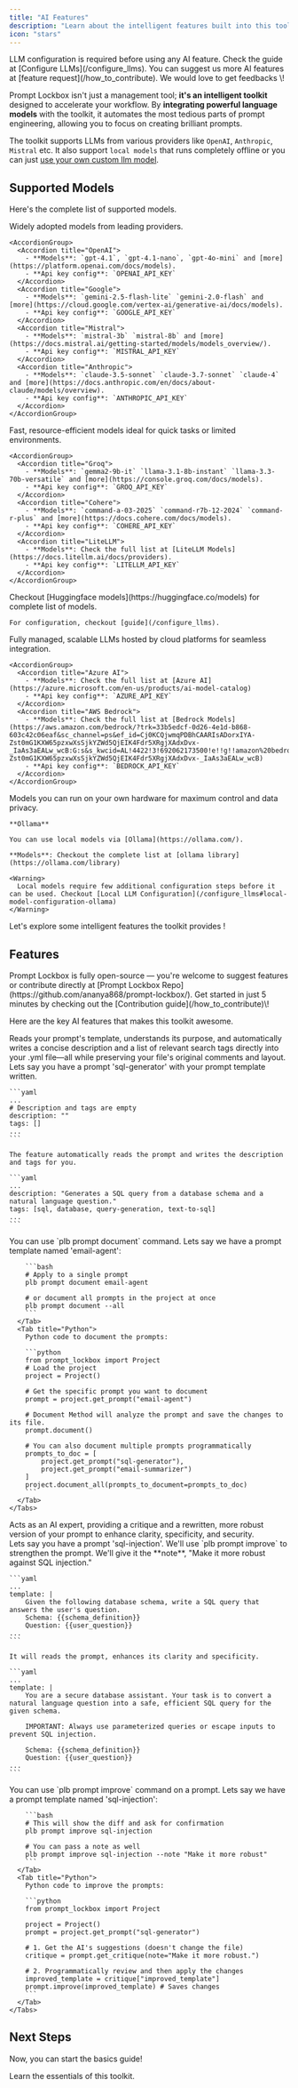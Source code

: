```yaml
---
title: "AI Features"
description: "Learn about the intelligent features built into this toolkit. "
icon: "stars"
---
```


<Note>
  LLM configuration is required before using any AI feature. Check the guide at [Configure LLMs](/configure_llms).
</Note>

<Tip>
  You can suggest us more AI features at [feature request](/how_to_contribute). We would love to get feedbacks \!
</Tip>

Prompt Lockbox isn't just a management tool; **it's an intelligent toolkit** designed to accelerate your workflow. By **integrating powerful language models** with the toolkit, it automates the most tedious parts of prompt engineering, allowing you to focus on creating brilliant prompts.

The toolkit supports LLMs from various providers like `OpenAI`, `Anthropic`, `Mistral` etc. It also support `local models` that runs completely offline or you can just [use your own custom llm model](/configure_llms#advanced%3A-using-a-custom-or-self-hosted-model).

## Supported Models

Here's the complete list of supported models.

<Tabs>
  <Tab title="Mainstream LLMs">
    Widely adopted models from leading providers.

    <AccordionGroup>
      <Accordion title="OpenAI">
        - **Models**: `gpt-4.1`, `gpt-4.1-nano`, `gpt-4o-mini` and [more](https://platform.openai.com/docs/models).
        - **Api key config**: `OPENAI_API_KEY`
      </Accordion>
      <Accordion title="Google">
        - **Models**: `gemini-2.5-flash-lite` `gemini-2.0-flash` and [more](https://cloud.google.com/vertex-ai/generative-ai/docs/models).
        - **Api key config**: `GOOGLE_API_KEY`
      </Accordion>
      <Accordion title="Mistral">
        - **Models**: `mistral-3b` `mistral-8b` and [more](https://docs.mistral.ai/getting-started/models/models_overview/).
        - **Api key config**: `MISTRAL_API_KEY`
      </Accordion>
      <Accordion title="Anthropic">
        - **Models**: `claude-3.5-sonnet` `claude-3.7-sonnet` `claude-4` and [more](https://docs.anthropic.com/en/docs/about-claude/models/overview).
        - **Api key config**: `ANTHROPIC_API_KEY`
      </Accordion>
    </AccordionGroup>
  </Tab>
  <Tab title="Lightweight LLMs">
    Fast, resource-efficient models ideal for quick tasks or limited environments.

    <AccordionGroup>
      <Accordion title="Groq">
        - **Models**: `gemma2-9b-it` `llama-3.1-8b-instant` `llama-3.3-70b-versatile` and [more](https://console.groq.com/docs/models). 
        - **Api key config**: `GROQ_API_KEY`
      </Accordion>
      <Accordion title="Cohere">
        - **Models**: `command-a-03-2025` `command-r7b-12-2024` `command-r-plus` and [more](https://docs.cohere.com/docs/models).
        - **Api key config**: `COHERE_API_KEY`
      </Accordion>
      <Accordion title="LiteLLM">
        - **Models**: Check the full list at [LiteLLM Models](https://docs.litellm.ai/docs/providers).
        - **Api key config**: `LITELLM_API_KEY`
      </Accordion>
    </AccordionGroup>
  </Tab>
  <Tab title="Huggingface">
    Checkout [Huggingface models](https://huggingface.co/models) for complete list of models. 

    For configuration, checkout [guide](/configure_llms).
  </Tab>
  <Tab title="Cloud">
    Fully managed, scalable LLMs hosted by cloud platforms for seamless integration.

    <AccordionGroup>
      <Accordion title="Azure AI">
        - **Models**: Check the full list at [Azure AI](https://azure.microsoft.com/en-us/products/ai-model-catalog)
        - **Api key config**: `AZURE_API_KEY`
      </Accordion>
      <Accordion title="AWS Bedrock">
        - **Models**: Check the full list at [Bedrock Models](https://aws.amazon.com/bedrock/?trk=33b5edcf-0d26-4e1d-b868-603c42c06eaf&sc_channel=ps&ef_id=Cj0KCQjwmqPDBhCAARIsADorxIYA-Zst0mG1KXW65pzxwXsSjkYZWd5QjEIK4Fdr5XRgjXAdxDvx-_IaAs3aEALw_wcB:G:s&s_kwcid=AL!4422!3!692062173500!e!!g!!amazon%20bedrock!21054971903!164977109691&gad_campaignid=21054971903&gclid=Cj0KCQjwmqPDBhCAARIsADorxIYA-Zst0mG1KXW65pzxwXsSjkYZWd5QjEIK4Fdr5XRgjXAdxDvx-_IaAs3aEALw_wcB)
        - **Api key config**: `BEDROCK_API_KEY`
      </Accordion>
    </AccordionGroup>
  </Tab>
  <Tab title="Local">
    Models you can run on your own hardware for maximum control and data privacy.

    **Ollama**

    You can use local models via [Ollama](https://ollama.com/).

    **Models**: Checkout the complete list at [ollama library](https://ollama.com/library)

    <Warning>
      Local models require few additional configuration steps before it can be used. Checkout [Local LLM Configuration](/configure_llms#local-model-configuration-ollama)
    </Warning>
  </Tab>
</Tabs>

Let's explore some intelligent features the toolkit provides \!

## Features

<Tip>
  Prompt Lockbox is fully open-source — you're welcome to suggest features or contribute directly at [Prompt Lockbox Repo](https://github.com/ananya868/prompt-lockbox/). Get started in just 5 minutes by checking out the [Contribution guide](/how_to_contribute)\!
</Tip>

Here are the key AI features that makes this toolkit awesome.

<Card title="Automatic Documentation">
  Reads your prompt's template, understands its purpose, and automatically writes a concise description and a list of relevant search tags directly into your .yml file—all while preserving your file's original comments and layout.

  <br />

  <Accordion title="See in action" icon="stars">
    Lets say you have a prompt 'sql-generator' with your prompt template written.

    ```yaml
    ...
    # Description and tags are empty
    description: ""
    tags: []
    ...
    ```

    The feature automatically reads the prompt and writes the description and tags for you.

    ```yaml
    ...
    description: "Generates a SQL query from a database schema and a natural language question."
    tags: [sql, database, query-generation, text-to-sql]
    ...
    ```
  </Accordion>
  <Accordion title="Usage">
    <Tabs>
      <Tab title="CLI">
        You can use `plb prompt document` command. Lets say we have a prompt template named 'email-agent':

        ```bash
        # Apply to a single prompt 
        plb prompt document email-agent 
        
        # or document all prompts in the project at once
        plb prompt document --all
        ```
      </Tab>
      <Tab title="Python">
        Python code to document the prompts:

        ```python
        from prompt_lockbox import Project
        # Load the project
        project = Project()
        
        # Get the specific prompt you want to document
        prompt = project.get_prompt("email-agent")
        
        # Document Method will analyze the prompt and save the changes to its file.
        prompt.document()
        
        # You can also document multiple prompts programmatically
        prompts_to_doc = [
            project.get_prompt("sql-generator"),
            project.get_prompt("email-summarizer")
        ]
        project.document_all(prompts_to_document=prompts_to_doc)
        ```
      </Tab>
    </Tabs>
  </Accordion>
</Card>

<Card title="Prompt Enhancer">
  Acts as an AI expert, providing a critique and a rewritten, more robust version of your prompt to enhance clarity, specificity, and security.

  <br />

  <Accordion title="See in action" icon="stars">
    Lets say you have a prompt 'sql-injection'. We'll use `plb prompt improve` to strengthen the prompt. We'll give it the **note**, "Make it more robust against SQL injection."

    ```yaml
    ...
    template: |
        Given the following database schema, write a SQL query that answers the user's question.
        Schema: {{schema_definition}}
        Question: {{user_question}}
    ...
    ```

    It will reads the prompt, enhances its clarity and specificity.

    ```yaml
    ...
    template: |
        You are a secure database assistant. Your task is to convert a natural language question into a safe, efficient SQL query for the given schema.
      
        IMPORTANT: Always use parameterized queries or escape inputs to prevent SQL injection.
      
        Schema: {{schema_definition}}
        Question: {{user_question}}
    ...
    ```
  </Accordion>
  <Accordion title="Usage">
    <Tabs>
      <Tab title="CLI">
        You can use `plb prompt improve` command on a prompt. Lets say we have a prompt template named 'sql-injection':

        ```bash
        # This will show the diff and ask for confirmation
        plb prompt improve sql-injection  
        
        # You can pass a note as well 
        plb prompt improve sql-injection --note "Make it more robust"
        ```
      </Tab>
      <Tab title="Python">
        Python code to improve the prompts:

        ```python
        from prompt_lockbox import Project
        
        project = Project()
        prompt = project.get_prompt("sql-generator")
        
        # 1. Get the AI's suggestions (doesn't change the file)
        critique = prompt.get_critique(note="Make it more robust.")
        
        # 2. Programmatically review and then apply the changes
        improved_template = critique["improved_template"]
        prompt.improve(improved_template) # Saves changes
        ```
      </Tab>
    </Tabs>
  </Accordion>
</Card>

## Next Steps 

Now, you can start the basics guide!

<CardGroup>
  <Card title="Basics" icon="code" href="/guide/first">
    Learn the essentials of this toolkit.
  </Card>
</CardGroup>